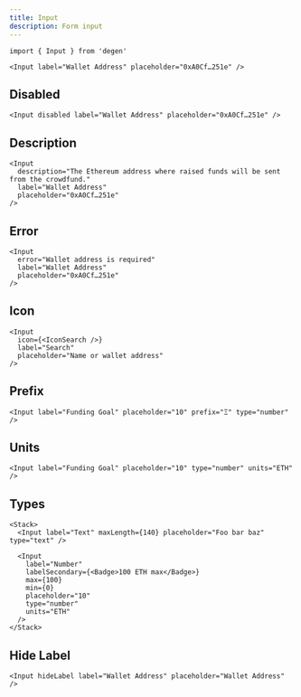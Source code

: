```yaml
---
title: Input
description: Form input
---
```


```tsx
import { Input } from 'degen'
```

```tsx live=true expand=true
<Input label="Wallet Address" placeholder="0xA0Cf…251e" />
```

## Disabled

```tsx live=true
<Input disabled label="Wallet Address" placeholder="0xA0Cf…251e" />
```

## Description

```tsx live=true
<Input
  description="The Ethereum address where raised funds will be sent from the crowdfund."
  label="Wallet Address"
  placeholder="0xA0Cf…251e"
/>
```

## Error

```tsx live=true
<Input
  error="Wallet address is required"
  label="Wallet Address"
  placeholder="0xA0Cf…251e"
/>
```

## Icon

```tsx live=true
<Input
  icon={<IconSearch />}
  label="Search"
  placeholder="Name or wallet address"
/>
```

## Prefix

```tsx live=true
<Input label="Funding Goal" placeholder="10" prefix="Ξ" type="number" />
```

## Units

```tsx live=true
<Input label="Funding Goal" placeholder="10" type="number" units="ETH" />
```

## Types

```tsx live=true
<Stack>
  <Input label="Text" maxLength={140} placeholder="Foo bar baz" type="text" />

  <Input
    label="Number"
    labelSecondary={<Badge>100 ETH max</Badge>}
    max={100}
    min={0}
    placeholder="10"
    type="number"
    units="ETH"
  />
</Stack>
```

## Hide Label

```tsx live=true
<Input hideLabel label="Wallet Address" placeholder="Wallet Address" />
```
